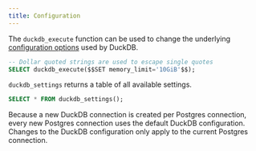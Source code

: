 ```yaml
---
title: Configuration
---
```


The `duckdb_execute` function can be used to change the underlying [configuration options](https://duckdb.org/docs/configuration/overview#global-configuration-options)
used by DuckDB.

```sql
-- Dollar quoted strings are used to escape single quotes
SELECT duckdb_execute($$SET memory_limit='10GiB'$$);
```

`duckdb_settings` returns a table of all available settings.

```sql
SELECT * FROM duckdb_settings();
```

<Note>
  Because a new DuckDB connection is created per Postgres connection, every new
  Postgres connection uses the default DuckDB configuration. Changes to the
  DuckDB configuration only apply to the current Postgres connection.
</Note>
